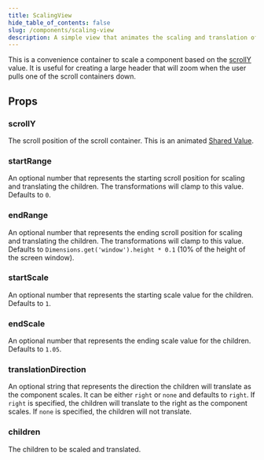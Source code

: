 ```yaml
---
title: ScalingView
hide_table_of_contents: false
slug: /components/scaling-view
description: A simple view that animates the scaling and translation of its children.
---
```


This is a convenience container to scale a component based on the [scrollY](/docs/components/scaling-view#scrolly)
value. It is useful for creating a large header that will zoom when the user pulls one of the scroll 
containers down.

## Props

### scrollY

The scroll position of the scroll container. This is an animated [Shared Value](https://docs.swmansion.com/react-native-reanimated/docs/fundamentals/shared-values/).

### startRange

An optional number that represents the starting scroll position for scaling and translating the 
children. The transformations will clamp to this value. Defaults to `0`.

### endRange

An optional number that represents the ending scroll position for scaling and translating the
children. The transformations will clamp to this value. Defaults to `Dimensions.get('window').height * 0.1` 
(10% of the height of the screen window).

### startScale

An optional number that represents the starting scale value for the children. Defaults to `1`.

### endScale

An optional number that represents the ending scale value for the children. Defaults to `1.05`.

### translationDirection

An optional string that represents the direction the children will translate as the component 
scales. It can be either `right` or `none` and defaults to `right`. If `right` is specified, the
children will translate to the right as the component scales. If `none` is specified, the children
will not translate.

### children

The children to be scaled and translated.
